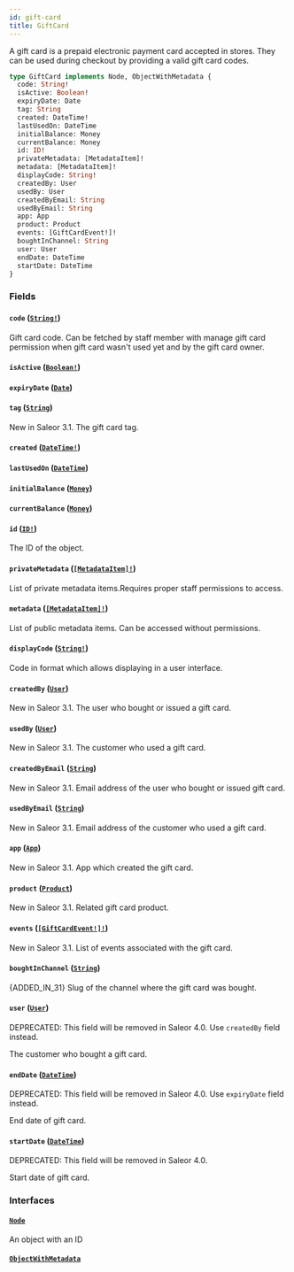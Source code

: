 ```yaml
---
id: gift-card
title: GiftCard
---
```


A gift card is a prepaid electronic payment card accepted in stores. They can be used during checkout by providing a valid gift card codes.

```graphql
type GiftCard implements Node, ObjectWithMetadata {
  code: String!
  isActive: Boolean!
  expiryDate: Date
  tag: String
  created: DateTime!
  lastUsedOn: DateTime
  initialBalance: Money
  currentBalance: Money
  id: ID!
  privateMetadata: [MetadataItem]!
  metadata: [MetadataItem]!
  displayCode: String!
  createdBy: User
  usedBy: User
  createdByEmail: String
  usedByEmail: String
  app: App
  product: Product
  events: [GiftCardEvent!]!
  boughtInChannel: String
  user: User
  endDate: DateTime
  startDate: DateTime
}
```

### Fields

#### `code` ([`String!`](../../../developer/api-reference/scalars/string))

Gift card code. Can be fetched by staff member with manage gift card permission when gift card wasn't used yet and by the gift card owner.

#### `isActive` ([`Boolean!`](../../../developer/api-reference/scalars/boolean))

#### `expiryDate` ([`Date`](../../../developer/api-reference/scalars/date))

#### `tag` ([`String`](../../../developer/api-reference/scalars/string))

New in Saleor 3.1. The gift card tag.

#### `created` ([`DateTime!`](../../../developer/api-reference/scalars/date-time))

#### `lastUsedOn` ([`DateTime`](../../../developer/api-reference/scalars/date-time))

#### `initialBalance` ([`Money`](../../../developer/api-reference/objects/money))

#### `currentBalance` ([`Money`](../../../developer/api-reference/objects/money))

#### `id` ([`ID!`](../../../developer/api-reference/scalars/id))

The ID of the object.

#### `privateMetadata` ([`[MetadataItem]!`](../../../developer/api-reference/objects/metadata-item))

List of private metadata items.Requires proper staff permissions to access.

#### `metadata` ([`[MetadataItem]!`](../../../developer/api-reference/objects/metadata-item))

List of public metadata items. Can be accessed without permissions.

#### `displayCode` ([`String!`](../../../developer/api-reference/scalars/string))

Code in format which allows displaying in a user interface.

#### `createdBy` ([`User`](../../../developer/api-reference/objects/user))

New in Saleor 3.1. The user who bought or issued a gift card.

#### `usedBy` ([`User`](../../../developer/api-reference/objects/user))

New in Saleor 3.1. The customer who used a gift card.

#### `createdByEmail` ([`String`](../../../developer/api-reference/scalars/string))

New in Saleor 3.1. Email address of the user who bought or issued gift card.

#### `usedByEmail` ([`String`](../../../developer/api-reference/scalars/string))

New in Saleor 3.1. Email address of the customer who used a gift card.

#### `app` ([`App`](../../../developer/api-reference/objects/app))

New in Saleor 3.1. App which created the gift card.

#### `product` ([`Product`](../../../developer/api-reference/objects/product))

New in Saleor 3.1. Related gift card product.

#### `events` ([`[GiftCardEvent!]!`](../../../developer/api-reference/objects/gift-card-event))

New in Saleor 3.1. List of events associated with the gift card.

#### `boughtInChannel` ([`String`](../../../developer/api-reference/scalars/string))

{ADDED_IN_31} Slug of the channel where the gift card was bought.

#### `user` ([`User`](../../../developer/api-reference/objects/user))

<span class="badge badge--warning">DEPRECATED: This field will be removed in Saleor 4.0. Use `createdBy` field instead.</span>

The customer who bought a gift card.

#### `endDate` ([`DateTime`](../../../developer/api-reference/scalars/date-time))

<span class="badge badge--warning">DEPRECATED: This field will be removed in Saleor 4.0. Use `expiryDate` field instead.</span>

End date of gift card.

#### `startDate` ([`DateTime`](../../../developer/api-reference/scalars/date-time))

<span class="badge badge--warning">DEPRECATED: This field will be removed in Saleor 4.0.</span>

Start date of gift card.

### Interfaces

#### [`Node`](../../../developer/api-reference/interfaces/node)

An object with an ID

#### [`ObjectWithMetadata`](../../../developer/api-reference/interfaces/object-with-metadata)
